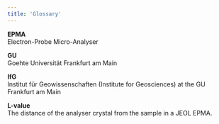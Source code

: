 ```yaml
---
title: 'Glossary'
---
```


**EPMA**\
Electron-Probe Micro-Analyser

**GU**\
Goehte Universität Frankfurt am Main

**IfG**\
Institut für Geowissenschaften (Institute for Geosciences) at the GU Frankfurt am Main

**L-value**\
The distance of the analyser crystal from the sample in a JEOL EPMA.